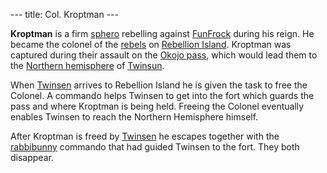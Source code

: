 ---
title: Col. Kroptman
---

{{Infobox Character
 |image=Colonel Kroptman1.png
 |race=Sphero
 |gender=Male
 |size=Small
 |age=Adult
 |magical=no
 |lba1=yes
 |lba2=
 |alignment=rebel
 |occupation=
 |requires=
 |amount=
 |fam1=
 |fam2=
 |planet=
 |island=
 |building=
}}

'''Kroptman''' is a firm [[sphero]] rebelling against [[FunFrock]] during his reign. He became the colonel of the [[rebel]]s on [[Rebellion Island]]. Kroptman was captured during their assault on the [[Okojo pass]], which would lead them to the [[Northern hemisphere]] of [[Twinsun]].

When [[Twinsen]] arrives to Rebellion Island he is given the task to free the Colonel. A commando helps Twinsen to get into the fort which guards the pass and where Kroptman is being held. Freeing the Colonel eventually enables Twinsen to reach the Northern Hemisphere himself.

After Kroptman is freed by [[Twinsen]] he escapes together with the [[rabbibunny]] commando that had guided Twinsen to the fort. They both disappear.

<!-- remove these category links when they're all automated by categorizers...
[[Category:Spheroes]]
[[Category:Male characters]]
[[Category:Small characters]]
[[Category:Adult characters]]
[[Category:Rebellion Island inhabitants]]
[[Category:Rebels]] -->